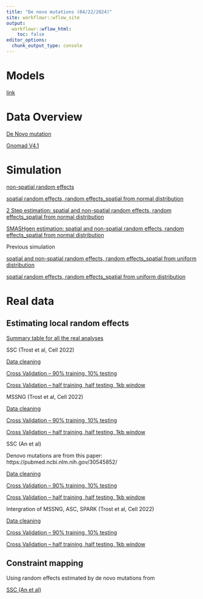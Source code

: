 ```yaml
---
title: "De novo mutations (04/22/2024)"
site: workflowr::wflow_site
output:
  workflowr::wflow_html:
    toc: false
editor_options:
  chunk_output_type: console
---
```


# Models

[link](https://xsun1229.github.io/mutation_rate/denovo_0422_models.html)

# Data Overview

[De Novo mutation](https://xsun1229.github.io/mutation_rate/denovo_data_overview.html)

[Gnomad V4.1](https://xsun1229.github.io/mutation_rate/data_gnomadv41.html)

# Simulation

[non-spatial random effects](https://xsun1229.github.io/mutation_rate/denovo0422_simulation_nonspatial.html)

[spatial random effects, random effects_spatial from normal distribution](https://xsun1229.github.io/mutation_rate/denovo0422_simulation_spatial_norm.html)

[2 Step estimation: spatial and non-spatial random effects, random effects_spatial from normal distribution](https://xsun1229.github.io/mutation_rate/denovo0422_simulation_spatial_norm_nonspatial.html)

[SMASHgen estimation: spatial and non-spatial random effects, random effects_spatial from normal distribution](https://xsun1229.github.io/mutation_rate/denovo0422_simulation_spatial_norm_nonspatial_smashgen.html)


Previous simulation

[spatial and non-spatial random effects, random effects_spatial from uniform distribution](https://xsun1229.github.io/mutation_rate/denovo0422_simulation_spatial_nonspatial.html)

[spatial random effects, random effects_spatial from uniform distribution](https://xsun1229.github.io/mutation_rate/denovo0422_simulation_spatial_unif.html)

# Real data

## Estimating local random effects 

[Summary table for all the real analyses](https://xsun1229.github.io/mutation_rate/denovo0422_realdata_summary.html)

SSC (Trost et al, Cell 2022)

[Data cleaning](https://xsun1229.github.io/mutation_rate/denovo0422_realdata_data_cleaning.html)

[Cross Validation -- 90% training, 10% testing](https://xsun1229.github.io/mutation_rate/denovo0422_realdata_CV.html)

[Cross Validation -- half training, half testing, 1kb window](https://xsun1229.github.io/mutation_rate/denovo0422_realdata_CV_halftt.html)

MSSNG (Trost et al, Cell 2022)

[Data cleaning](https://xsun1229.github.io/mutation_rate/denovo0422_realdata_data_cleaning_mssng.html)

[Cross Validation -- 90% training, 10% testing](https://xsun1229.github.io/mutation_rate/denovo0422_realdata_CV_mssng.html)

[Cross Validation -- half training, half testing, 1kb window](https://xsun1229.github.io/mutation_rate/denovo0422_realdata_CV_mssng_halftt.html)

SSC (An et al)

Denovo mutations are from this paper: https://pubmed.ncbi.nlm.nih.gov/30545852/

[Data cleaning](https://xsun1229.github.io/mutation_rate/denovo0422_realdata_data_cleaning_ssc_an.html)

[Cross Validation -- 90% training, 10% testing](https://xsun1229.github.io/mutation_rate/denovo0422_realdata_CV_ssc_an.html)

[Cross Validation -- half training, half testing, 1kb window](https://xsun1229.github.io/mutation_rate/denovo0422_realdata_CV_ssc_an_halftt.html)


Intergration of MSSNG, ASC, SPARK (Trost et al, Cell 2022)

[Data cleaning](https://xsun1229.github.io/mutation_rate/denovo0422_realdata_data_cleaning_integrate_trost.html)

[Cross Validation -- 90% training, 10% testing](https://xsun1229.github.io/mutation_rate/denovo0422_realdata_CV_integrate_trost.html)

[Cross Validation -- half training, half testing, 1kb window](https://xsun1229.github.io/mutation_rate/denovo0422_realdata_CV_integrate_trost_halftt.html)


## Constraint mapping

Using random effects estimated by de novo mutations from 

[SSC (An et al)](https://xsun1229.github.io/mutation_rate/denovo0422_constraint_mapping_ssc_an.html)






